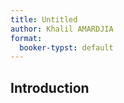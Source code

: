 ```yaml
---
title: Untitled
author: Khalil AMARDJIA
format:
  booker-typst: default
---
```


## Introduction

```{=typst}
#for i in (10, 250, 30) {
  lorem(i)
  v(1.5em)
}

```


